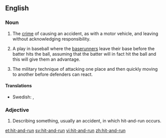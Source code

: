==English==

===Noun===
{{en-noun}}
{{wikipedia}}

# {{legal}} The [[crime]] of causing an accident, as with a motor vehicle, and leaving without acknowledging responsibility.
# {{baseball}} A play in baseball where the [[baserunner]]s leave their base before the batter hits the ball, assuming that the batter will in fact hit the ball and this will give them an advantage.
# {{military}} The military technique of attacking one place and then quickly moving to another before defenders can react.

====Translations====
{{trans-top|the crime of causing an accident and leaving}}
* Swedish: {{t+|sv|smitning|c}}, {{t|sv|smitningsolycka|c}}
{{trans-mid}}
{{trans-bottom}}

===Adjective===
{{en-adj|-}}

# Describing something, usually an accident, in which hit-and-run occurs.

[[et:hit-and-run]]
[[sv:hit-and-run]]
[[vi:hit-and-run]]
[[zh:hit-and-run]]